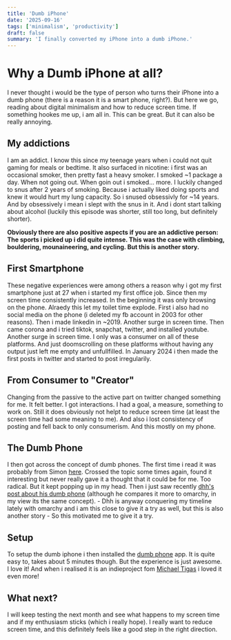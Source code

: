 ```yaml
---
title: 'Dumb iPhone'
date: '2025-09-16'
tags: ['minimalism', 'productivity']
draft: false
summary: 'I finally converted my iPhone into a dumb iPhone.'
---
```


# Why a Dumb iPhone at all?

I never thought i would be the type of person who turns their iPhone into a dumb phone (there is a reason it is a smart phone, right?). But here we go, reading about digital minimalism and how to reduce screen time. If something hookes me up, i am all in. This can be great. But it can also be really annoying.

## My addictions

I am an addict. I know this since my teenage years when i could not quit gaming for meals or bedtime. It also surfaced in nicotine: i first was an occasional smoker, then pretty fast a heavy smoker. I smoked ~1 package a day. When not going out. When goin out i smoked... more. I luckily changed to snus after 2 years of smoking. Because i actually liked doing sports and knew it would hurt my lung capacity. So i snused obsessivly for ~14 years. And by obsessively i mean i slept with the snus in it. And i dont start talking about alcohol (luckily this episode was shorter, still too long, but definitely shorter).

**Obviously there are also positive aspects if you are an addictive person: The sports i picked up i did quite intense. This was the case with climbing, bouldering, mounaineering, and cycling. But this is another story.**

## First Smartphone

These negative experiences were among others a reason why i got my first smartphone just at 27 when i started my first office job. Since then my screen time consistently increased. In the beginning it was only browsing on the phone. Alraedy this let my toilet time explode. First i also had no social media on the phone (i deleted my fb account in 2003 for other reasons). Then i made linkedin in ~2019. Another surge in screen time. Then came corona and i tried tiktok, snapchat, twitter, and installed youtube. Another surge in screen time. I only was a consumer on all of these platforms. And just doomscrolling on these platforms without having any output just left me empty and unfullfilled. In January 2024 i then made the first posts in twitter and started to post irregularily.

## From Consumer to "Creator"

Changing from the passive to the active part on twitter changed something for me. It felt better. I got interactions. I had a goal, a measure, something to work on. Still it does obviously not helpt to reduce screen time (at least the screen time had some meaning to me). And also i lost consistency of posting and fell back to only consumerism. And this mostly on my phone.

## The Dumb Phone

I then got across the concept of dumb phones. The first time i read it was probably from Simon [here](https://x.com/sspaeti/status/1827761087879475553). Crossed the topic some times again, found it interesting but never really gave it a thought that it could be for me. Too radical. But it kept popping up in my head. Then i just saw recently [dhh's post about his dumb phone](https://x.com/dhh/status/1967140562919977269) (although he compares it more to omarchy, in my view its the same concept). - Dhh is anyway conquering my timeline lately with omarchy and i am this close to give it a try as well, but this is also another story - So this motivated me to give it a try.

## Setup

To setup the dumb iphone i then installed the [dumb phone](https://dumbphone.so) app. It is quite easy to, takes about 5 minutes though. But the experience is just awesome. I love it! And when i realised it is an indieproject fom [Michael Tigas](https://x.com/michael_tigas) i loved it even more!

## What next?

I will keep testing the next month and see what happens to my screen time and if my enthusiasm sticks (which i really hope). I really want to reduce screen time, and this definitely feels like a good step in the right direction.
